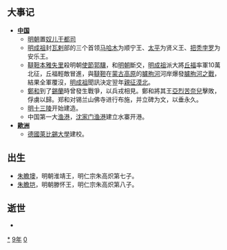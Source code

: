 {{yearTOC|1409|明'''[[永乐_(明成祖)|永乐]]七年'''；越南'''[[兴庆_(陳頠)|兴庆]]三年'''，'''[[重光_(陳季擴)|重光]]元年'''；日本'''[[應永|應永]]十六年'''}}
== 大事记 ==
*'''[[中国|中国]]'''
**[[明朝|明朝]]置[[奴儿干都司|奴儿干都司]]
**[[明成祖|明成祖]]封[[瓦剌|瓦剌]]部的三个首领[[马哈木|马哈木]]为顺宁王、[[太平_(賢義王)|太平]]为贤义王、[[把秃孛罗|把秃孛罗]]为安乐王。
**[[韃靼|韃靼]][[本雅失里|本雅失里]]殺明朝[[使節|使節]][[郭驥|郭驥]]，和[[明朝|明朝]]斷交，[[明成祖|明成祖]]派大將[[丘福|丘福]]率軍10萬北征，丘福輕敵冒進，與[[韃靼|韃靼]]在[[蒙古高原|蒙古高原]]的[[克魯倫河|臚朐河]]河岸爆發[[臚朐河之戰|臚朐河之戰]]，結果全軍覆沒，[[明成祖|明成祖]]聞訊決定翌年[[明成祖遠征漠北之戰|親征漠北]]。
**[[鄭和|鄭和]]到了[[錫蘭|錫蘭]]時曾發生戰爭，以兵戎相見。鄭和將其王[[亞烈苦奈兒|亞烈苦奈兒]]擊敗，俘虜以歸。郑和对锡兰山佛寺进行布施，并立碑为文，以垂永久。
**[[明十三陵|明十三陵]]开始建造。
**中国第一大[[渔港|渔港]]，[[沈家门渔港|沈家门渔港]]建立水寨开港。
*'''[[歐洲|歐洲]]'''
**[[德國|德國]][[萊比錫大學|萊比錫大學]]建校。

== 出生 ==
*[[朱瞻墺|朱瞻墺]]，明朝淮靖王，明仁宗朱高炽第七子。
*[[朱瞻塏|朱瞻垲]]，明朝滕怀王，明仁宗朱高炽第八子。

== 逝世 ==
{{Wikisource year mention}}
*

[[Category:1409年|*]]
[[Category:1400年代|9年]]
[[Category:15世纪各年|0]]